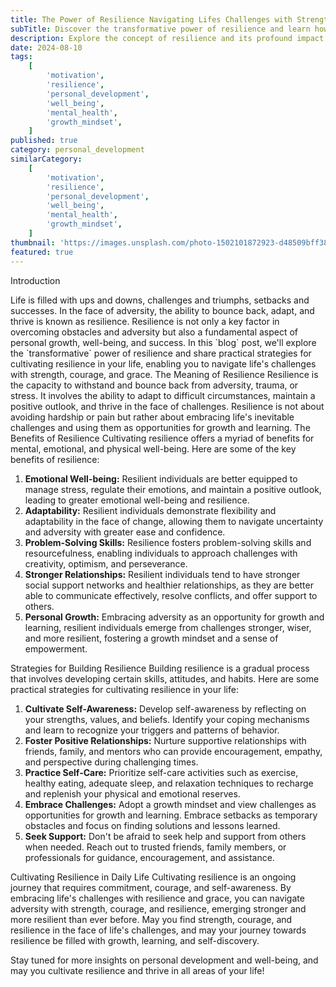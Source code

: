 ```yaml
---
title: The Power of Resilience Navigating Lifes Challenges with Strength and Grace
subTitle: Discover the transformative power of resilience and learn how to cultivate resilience in the face of adversity
description: Explore the concept of resilience and its profound impact on personal growth, well-being, and success. Learn practical strategies for building resilience and overcoming obstacles with resilience and grace.
date: 2024-08-10
tags:
    [
        'motivation',
        'resilience',
        'personal_development',
        'well_being',
        'mental_health',
        'growth_mindset',
    ]
published: true
category: personal_development
similarCategory:
    [
        'motivation',
        'resilience',
        'personal_development',
        'well_being',
        'mental_health',
        'growth_mindset',
    ]
thumbnail: 'https://images.unsplash.com/photo-1502101872923-d48509bff386?q=80&w=1932&auto=format&fit=crop&ixlib=rb-4.0.3&ixid=M3wxMjA3fDB8MHxwaG90by1wYWdlfHx8fGVufDB8fHx8fA%3D%3D'
featured: true
---
```


<Heading type="danger">Introduction</Heading>

<Paragraph>
    Life is filled with ups and downs, challenges and triumphs, setbacks and
    successes. In the face of adversity, the ability to bounce back, adapt, and
    thrive is known as resilience. Resilience is not only a key factor in
    overcoming obstacles and adversity but also a fundamental aspect of personal
    growth, well-being, and success. In this `blog` post, we'll explore the
    `transformative` power of resilience and share practical strategies for
    cultivating resilience in your life, enabling you to navigate life's
    challenges with strength, courage, and grace.
</Paragraph>
<Heading>The Meaning of Resilience</Heading>

<Paragraph>
    Resilience is the capacity to withstand and bounce back from adversity,
    trauma, or stress. It involves the ability to adapt to difficult
    circumstances, maintain a positive outlook, and thrive in the face of
    challenges. Resilience is not about avoiding hardship or pain but rather
    about embracing life's inevitable challenges and using them as opportunities
    for growth and learning.
</Paragraph>
<Heading>The Benefits of Resilience</Heading>

<Paragraph>
    Cultivating resilience offers a myriad of benefits for mental, emotional,
    and physical well-being. Here are some of the key benefits of resilience:
</Paragraph>
<ol>
    <li>
        <strong>Emotional Well-being:</strong> Resilient individuals are better
        equipped to manage stress, regulate their emotions, and maintain a
        positive outlook, leading to greater emotional well-being and
        resilience.
    </li>
    <li>
        <strong>Adaptability:</strong> Resilient individuals demonstrate
        flexibility and adaptability in the face of change, allowing them to
        navigate uncertainty and adversity with greater ease and confidence.
    </li>
    <li>
        <strong>Problem-Solving Skills:</strong> Resilience fosters
        problem-solving skills and resourcefulness, enabling individuals to
        approach challenges with creativity, optimism, and perseverance.
    </li>
    <li>
        <strong>Stronger Relationships:</strong> Resilient individuals tend to
        have stronger social support networks and healthier relationships, as
        they are better able to communicate effectively, resolve conflicts, and
        offer support to others.
    </li>
    <li>
        <strong>Personal Growth:</strong> Embracing adversity as an opportunity
        for growth and learning, resilient individuals emerge from challenges
        stronger, wiser, and more resilient, fostering a growth mindset and a
        sense of empowerment.
    </li>
</ol>
<Heading>Strategies for Building Resilience</Heading>

<Paragraph>
    Building resilience is a gradual process that involves developing certain
    skills, attitudes, and habits. Here are some practical strategies for
    cultivating resilience in your life:
</Paragraph>
<ol>
    <li>
        <strong>Cultivate Self-Awareness:</strong> Develop self-awareness by
        reflecting on your strengths, values, and beliefs. Identify your coping
        mechanisms and learn to recognize your triggers and patterns of
        behavior.
    </li>
    <li>
        <strong>Foster Positive Relationships:</strong> Nurture supportive
        relationships with friends, family, and mentors who can provide
        encouragement, empathy, and perspective during challenging times.
    </li>
    <li>
        <strong>Practice Self-Care:</strong> Prioritize self-care activities
        such as exercise, healthy eating, adequate sleep, and relaxation
        techniques to recharge and replenish your physical and emotional
        reserves.
    </li>
    <li>
        <strong>Embrace Challenges:</strong> Adopt a growth mindset and view
        challenges as opportunities for growth and learning. Embrace setbacks as
        temporary obstacles and focus on finding solutions and lessons learned.
    </li>
    <li>
        <strong>Seek Support:</strong> Don't be afraid to seek help and support
        from others when needed. Reach out to trusted friends, family members,
        or professionals for guidance, encouragement, and assistance.
    </li>
</ol>
<Heading>Cultivating Resilience in Daily Life</Heading>

<Paragraph>
    Cultivating resilience is an ongoing journey that requires commitment,
    courage, and self-awareness. By embracing life's challenges with resilience
    and grace, you can navigate adversity with strength, courage, and
    resilience, emerging stronger and more resilient than ever before.
</Paragraph>
<Paragraph>
    May you find strength, courage, and resilience in the face of life's
    challenges, and may your journey towards resilience be filled with growth,
    learning, and self-discovery.
</Paragraph>

Stay tuned for more insights on personal development and well-being, and may you
cultivate resilience and thrive in all areas of your life!
